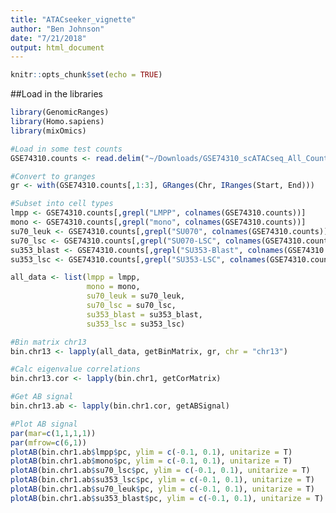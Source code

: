 ```yaml
---
title: "ATACseeker_vignette"
author: "Ben Johnson"
date: "7/21/2018"
output: html_document
---
```


```r
knitr::opts_chunk$set(echo = TRUE)
```

##Load in the libraries

```r

library(GenomicRanges)
library(Homo.sapiens)
library(mixOmics)

```

```r

#Load in some test counts
GSE74310.counts <- read.delim("~/Downloads/GSE74310_scATACseq_All_Counts.txt", header = T, check.names = F, stringsAsFactors = F)

```

```r

#Convert to granges
gr <- with(GSE74310.counts[,1:3], GRanges(Chr, IRanges(Start, End)))

#Subset into cell types
lmpp <- GSE74310.counts[,grepl("LMPP", colnames(GSE74310.counts))]
mono <- GSE74310.counts[,grepl("mono", colnames(GSE74310.counts))]
su70_leuk <- GSE74310.counts[,grepl("SU070", colnames(GSE74310.counts)) & grepl("Leuk", colnames(GSE74310.counts))]
su70_lsc <- GSE74310.counts[,grepl("SU070-LSC", colnames(GSE74310.counts))]
su353_blast <- GSE74310.counts[,grepl("SU353-Blast", colnames(GSE74310.counts))]
su353_lsc <- GSE74310.counts[,grepl("SU353-LSC", colnames(GSE74310.counts))]

all_data <- list(lmpp = lmpp,
                 mono = mono,
                 su70_leuk = su70_leuk,
                 su70_lsc = su70_lsc,
                 su353_blast = su353_blast,
                 su353_lsc = su353_lsc)

#Bin matrix chr13
bin.chr13 <- lapply(all_data, getBinMatrix, gr, chr = "chr13")

#Calc eigenvalue correlations
bin.chr13.cor <- lapply(bin.chr1, getCorMatrix)

#Get AB signal
bin.chr13.ab <- lapply(bin.chr1.cor, getABSignal)

#Plot AB signal
par(mar=c(1,1,1,1))
par(mfrow=c(6,1))
plotAB(bin.chr1.ab$lmpp$pc, ylim = c(-0.1, 0.1), unitarize = T)
plotAB(bin.chr1.ab$mono$pc, ylim = c(-0.1, 0.1), unitarize = T)
plotAB(bin.chr1.ab$su70_lsc$pc, ylim = c(-0.1, 0.1), unitarize = T)
plotAB(bin.chr1.ab$su353_lsc$pc, ylim = c(-0.1, 0.1), unitarize = T)
plotAB(bin.chr1.ab$su70_leuk$pc, ylim = c(-0.1, 0.1), unitarize = T)
plotAB(bin.chr1.ab$su353_blast$pc, ylim = c(-0.1, 0.1), unitarize = T)

```
